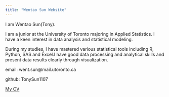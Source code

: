 ---
title: "Wentao Sun Website"
---

I am Wentao Sun(Tony).

I am a junior at the University of Toronto majoring in Applied Statistics. I have a keen interest in data analysis and statistical modeling. 

During my studies, I have mastered various statistical tools including R, Python, SAS and Excel.I have good data processing and analytical skills and present data results clearly through visualization.


email: went.sun@mail.utoronto.ca

github: TonySun1107

[My CV](Wentao_Sun_Resume.pdf)